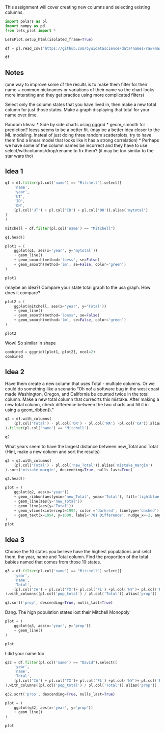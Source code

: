 

This assignment will cover creating new columns and selecting existing columns.

```python
import polars as pl
import numpy as pd
from lets_plot import *

LetsPlot.setup_html(isolated_frame=True)
```

```python
df = pl.read_csv("https://github.com/byuidatascience/data4names/raw/master/data-raw/names_year/names_year.csv", ignore_errors=True)

df
```


## Notes

(one way to improve some of the results is to make them filter for their name + common nicknames or variations of their name so the chart looks more intersting and they get practice using more complicated filters)

Select only the column states that you have lived in, then make a new total column for just those states. Make a graph displaying that total for your name over time.

Random Ideas:
* Side by side charts using gggrid
* geom_smooth for prediction? loess seems to be a better fit. (may be a better idea closer to the ML modeling. Insteal of just doing three random scatterplots, try to have them find a linear model that looks like it has a strong correlation)
* Perhaps we have some of the column names be incorrect and they have to use select/withcolumns/drop/rename to fix them? (it may be too similar to the star wars tho)

## Idea 1

```python
q1 = df.filter(pl.col('name') == "Mitchell").select([
    'name',
    'year',
    'UT',
    'ID',
    'OH',
    (pl.col('UT') + pl.col('ID') + pl.col('OH')).alias('mytotal')
]
)

mitchell = df.filter(pl.col('name') == "Mitchell")

q1.head()
```


```python
plot1 = (
    ggplot(q1, aes(x='year', y='mytotal'))
    + geom_line()
    + geom_smooth(method='loess', se=False)
    + geom_smooth(method='lm', se=False, color='green')
)

plot1
```

(maybe an idea?)
Compare your state total graph to the usa graph. How does it compare?

```python
plot2 = (
    ggplot(mitchell, aes(x='year', y='Total'))
    + geom_line()
    + geom_smooth(method='loess', se=False)
    + geom_smooth(method='lm', se=False, color='green')
)

plot2
```

Wow! So similar in shape
```python
combined = gggrid([plot1, plot2], ncol=2)
combined
```


## Idea 2

Have them create a new column that uses Total - multiple columns. Or we could do something like a scenario "Oh no! a software bug in the west coast made Washington, Oregon, and California be counted twice in the total column. Make a new total column that correcrts this mistake. After making a new total column, check difference between the two charts and fill it in using a geom_ribben()."


```python
q2 = df.with_columns(
    (pl.col('Total') - pl.col('OR') - pl.col('WA') -pl.col('CA')).alias('new_Total')
).filter(pl.col('name') == 'Mitchell')

q2
```

What years seem to have the largest distance between new_Total and Total (Hint, make a new column and sort the results)

```python
q2 = q2.with_columns(
    (pl.col('Total') - pl.col('new_Total')).alias('mistake_margin')
).sort('mistake_margin', descending=True, nulls_last=True)

q2.head()
```

```python

plot = (
    ggplot(q2, aes(x='year'))
    + geom_ribbon(aes(ymin='new_Total', ymax='Total'), fill='lightblue', alpha=0.4)
    + geom_line(aes(y='new_Total'))
    + geom_line(aes(y='Total'))
    + geom_vline(xintercept=1994, color ='darkred', linetype='dashed')
    + geom_text(x=1994, y=1000, label='701 Difference', nudge_x=-2, angle=90)
)
plot


```

## Idea 3

Choose the 10 states you believe have the highest populations and selct them, the year, name and Total column. Find the proportion of the total babies named that comes from those 10 states.


```python
q3 = df.filter(pl.col('name') == "Mitchell").select([
    'year',
    'name',
    'Total',
    (pl.col('CA') + pl.col('TX')+ pl.col('FL') +pl.col('NY')+ pl.col('PA') +pl.col('IL') +pl.col('OH') +pl.col('GA') +pl.col('NC') +pl.col('MI')).alias('pop_total')]
).with_columns((pl.col('pop_total') / pl.col('Total')).alias('prop'))

q3.sort('prop', descending=True, nulls_last=True)
```


Dang. The high population states lost their Mitchell Monopoly
```python
plot = (
    ggplot(q3, aes(x='year', y='prop'))
    + geom_line()
)

plot
```



I did your name too

```python
q32 = df.filter(pl.col('name') == "David").select([
    'year',
    'name',
    'Total',
    (pl.col('CA') + pl.col('TX')+ pl.col('FL') +pl.col('NY')+ pl.col('PA') +pl.col('IL') +pl.col('OH') +pl.col('GA') +pl.col('NC') +pl.col('MI')).alias('pop_total')]
).with_columns((pl.col('pop_total') / pl.col('Total')).alias('prop'))

q32.sort('prop', descending=True, nulls_last=True)
```


```python
plot = (
    ggplot(q32, aes(x='year', y='prop'))
    + geom_line()
)

plot
```